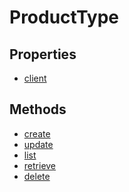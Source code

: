 
# ProductType

## Properties

- [client](../../ProductType/properties/js_sdk.admin.ProductType.client/page.mdx)

## Methods

- [create](../../ProductType/methods/js_sdk.admin.ProductType.create/page.mdx)
- [update](../../ProductType/methods/js_sdk.admin.ProductType.update/page.mdx)
- [list](../../ProductType/methods/js_sdk.admin.ProductType.list/page.mdx)
- [retrieve](../../ProductType/methods/js_sdk.admin.ProductType.retrieve/page.mdx)
- [delete](../../ProductType/methods/js_sdk.admin.ProductType.delete/page.mdx)

